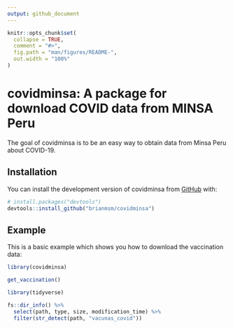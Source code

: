 ```yaml
---
output: github_document
---
```


<!-- README.md is generated from README.Rmd. Please edit that file -->

```r
knitr::opts_chunk$set(
  collapse = TRUE,
  comment = "#>",
  fig.path = "man/figures/README-",
  out.width = "100%"
)
```

# covidminsa: A package for download COVID data from MINSA Peru

<!-- badges: start -->
<!-- badges: end -->

The goal of covidminsa is to be an easy way to obtain data from Minsa Peru about COVID-19. 

## Installation

You can install the development version of covidminsa from [GitHub](https://github.com/brianmsm/covidminsa) with:

``` r
# install.packages("devtools")
devtools::install_github("brianmsm/covidminsa")
```

## Example

This is a basic example which shows you how to download the vaccination data:

```r
library(covidminsa)
```

```r
get_vaccination()
```

```r
library(tidyverse)
```

```r
fs::dir_info() %>% 
  select(path, type, size, modification_time) %>% 
  filter(str_detect(path, "vacunas_covid"))
```


